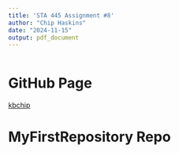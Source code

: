 ---
title: 'STA 445 Assignment #8'
author: "Chip Haskins"
date: "2024-11-15"
output: pdf_document
---

```{r setup, include=FALSE}

```

# GitHub Page

[kbchip](https://github.com/kbchip)

# MyFirstRepository Repo

